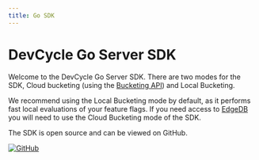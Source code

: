 ```yaml
---
title: Go SDK
---
```



# DevCycle Go Server SDK

Welcome to the DevCycle Go Server SDK. There are two modes for the SDK, Cloud bucketing (using the
[Bucketing API](https://docs.devcycle.com/bucketing-api/)) and Local Bucketing.

We recommend using the Local Bucketing mode by default, as it performs fast local evaluations of your feature flags. If
you need access to [EdgeDB](https://docs.devcycle.com/extras/edgedb) you will need to use the Cloud Bucketing mode of
the SDK.

<CustomDocCardList items={useCurrentSidebarCategory().items} columnWidth={4} />

The SDK is open source and can be viewed on GitHub.

[![GitHub](https://img.shields.io/github/stars/devcyclehq/go-server-sdk.svg?style=social&label=Star&maxAge=2592000)](https://github.com/DevCycleHQ/go-server-sdk)
